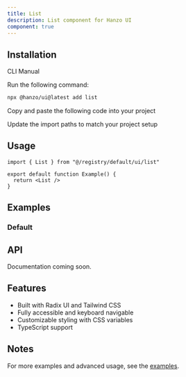 ```yaml
---
title: List
description: List component for Hanzo UI
component: true
---
```


<ComponentPreview name="list-demo" />

## Installation

<Tabs defaultValue="cli">

<TabsList>
  <TabsTrigger value="cli">CLI</TabsTrigger>
  <TabsTrigger value="manual">Manual</TabsTrigger>
</TabsList>

<TabsContent value="cli">

<Steps>

<Step>Run the following command:</Step>

```bash
npx @hanzo/ui@latest add list
```

</Steps>

</TabsContent>

<TabsContent value="manual">

<Steps>

<Step>Copy and paste the following code into your project</Step>

<ComponentSource name="list" />

<Step>Update the import paths to match your project setup</Step>

</Steps>

</TabsContent>

</Tabs>

## Usage

```tsx
import { List } from "@/registry/default/ui/list"

export default function Example() {
  return <List />
}
```

## Examples

### Default

<ComponentPreview name="list-demo" />

## API

Documentation coming soon.

## Features

- Built with Radix UI and Tailwind CSS
- Fully accessible and keyboard navigable
- Customizable styling with CSS variables
- TypeScript support

## Notes

For more examples and advanced usage, see the [examples](/examples).
